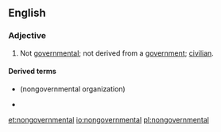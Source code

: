 ==English==

===Adjective===
{{en-adj}}
# Not [[governmental]]; not derived from a [[government]]; [[civilian]].

====Derived terms====
* {{l|en|NGO}} (nongovernmental organization)
* {{l|en|nongovernmentally}}

[[et:nongovernmental]]
[[io:nongovernmental]]
[[pl:nongovernmental]]